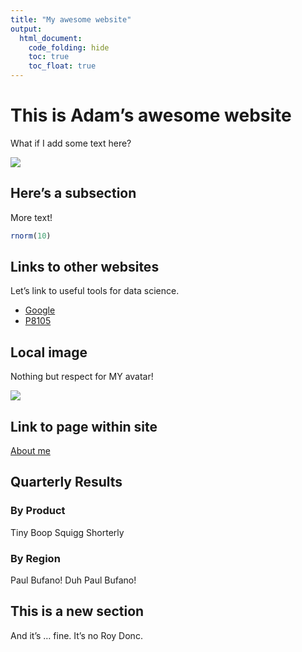 ```yaml
---
title: "My awesome website"
output: 
  html_document:
    code_folding: hide
    toc: true
    toc_float: true
---
```


# This is Adam's awesome website

What if I add some text here?

![](https://media.giphy.com/media/drXGoW1iudhKw/giphy.gif)

## Here's a subsection

More text!

```r
rnorm(10)
```

## Links to other websites

Let's link to useful tools for data science.

* [Google](https://google.com)
* [P8105](https://p8105.com)

## Local image

Nothing but respect for MY avatar!

![](images/avatar zuko.png)

## Link to page within site

[About me](about.html)

## Quarterly Results {.tabset}

### By Product

Tiny Boop Squigg Shorterly

### By Region

Paul Bufano! Duh Paul Bufano!

## This is a new section

And it's ... fine. It's no Roy Donc.


